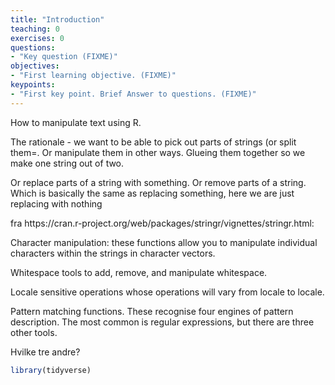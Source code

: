 ```yaml
---
title: "Introduction"
teaching: 0
exercises: 0
questions:
- "Key question (FIXME)"
objectives:
- "First learning objective. (FIXME)"
keypoints:
- "First key point. Brief Answer to questions. (FIXME)"
---
```


How to manipulate text using R.

The rationale - we want to be able to pick out parts of strings (or split them=.
Or manipulate them in other ways. Glueing them together so we make one 
string out of two.

Or replace parts of a string with something.
Or remove parts of a string.  Which is basically the same as replacing something,
here we are just replacing with nothing

fra https://cran.r-project.org/web/packages/stringr/vignettes/stringr.html:

Character manipulation: these functions allow you to manipulate individual characters within the strings in character vectors.

Whitespace tools to add, remove, and manipulate whitespace.

Locale sensitive operations whose operations will vary from locale to locale.

Pattern matching functions. These recognise four engines of pattern description. The most common is regular expressions, but there are three other tools.

Hvilke tre andre?



```r
library(tidyverse)
```

